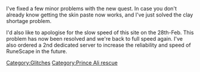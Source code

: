 {{Update|date = 2 March 2001}}

I've fixed a few minor problems with the new quest. In case you don't already know getting the skin paste now works, and I've just solved the clay shortage problem. 

I'd also like to apologise for the slow speed of this site on the 28th-Feb. This problem has now been resolved and we're back to full speed again. I've also ordered a 2nd dedicated server to increase the reliability and speed of RuneScape in the future.

[[Category:Updates|{{PAGENAME}}]]
[[Category:Glitches]]
[[Category:Prince Ali rescue]]
